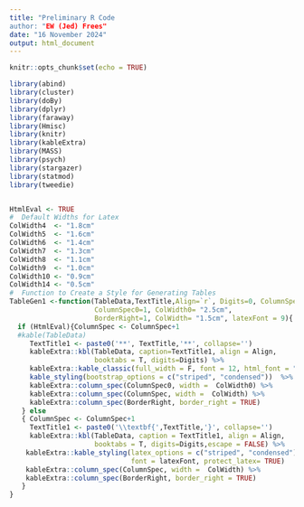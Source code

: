 ```yaml
---
title: "Preliminary R Code
author: "EW (Jed) Frees"
date: "16 November 2024"
output: html_document
---
```

  
```r
knitr::opts_chunk$set(echo = TRUE)
```


```r
library(abind)
library(cluster)
library(doBy)
library(dplyr)
library(faraway)
library(Hmisc)
library(knitr)
library(kableExtra)
library(MASS)
library(psych)
library(stargazer)
library(statmod)
library(tweedie)


HtmlEval <- TRUE
#  Default Widths for Latex
ColWidth4  <- "1.8cm"
ColWidth5  <- "1.6cm"
ColWidth6  <- "1.4cm"
ColWidth7  <- "1.3cm"
ColWidth8  <- "1.1cm"
ColWidth9  <- "1.0cm"
ColWidth10 <- "0.9cm"
ColWidth14 <- "0.5cm"
#  Function to Create a Style for Generating Tables
TableGen1 <-function(TableData,TextTitle,Align=`r`, Digits=0, ColumnSpec=1,
                     ColumnSpec0=1, ColWidth0= "2.5cm", 
                     BorderRight=1, ColWidth= "1.5cm", latexFont = 9){
  if (HtmlEval){ColumnSpec <- ColumnSpec+1
  #kable(TableData)
     TextTitle1 <- paste0('**', TextTitle,'**', collapse='')
     kableExtra::kbl(TableData, caption=TextTitle1, align = Align,
                     booktabs = T, digits=Digits) %>%
     kableExtra::kable_classic(full_width = F, font = 12, html_font = "Cambria") %>%
     kable_styling(bootstrap_options = c("striped", "condensed"))  %>%
     kableExtra::column_spec(ColumnSpec0, width =  ColWidth0) %>%
     kableExtra::column_spec(ColumnSpec, width =  ColWidth) %>%
     kableExtra::column_spec(BorderRight, border_right = TRUE)
   } else  
   { ColumnSpec <- ColumnSpec+1
     TextTitle1 <- paste0('\\textbf{',TextTitle,'}', collapse='')
     kableExtra::kbl(TableData, caption = TextTitle1, align = Align,
                     booktabs = T, digits=Digits,escape = FALSE) %>%
    kableExtra::kable_styling(latex_options = c("striped", "condensed") ,
                              font = latexFont, protect_latex= TRUE)   %>%
    kableExtra::column_spec(ColumnSpec, width =  ColWidth) %>%
    kableExtra::column_spec(BorderRight, border_right = TRUE) 
   }  
}
````
